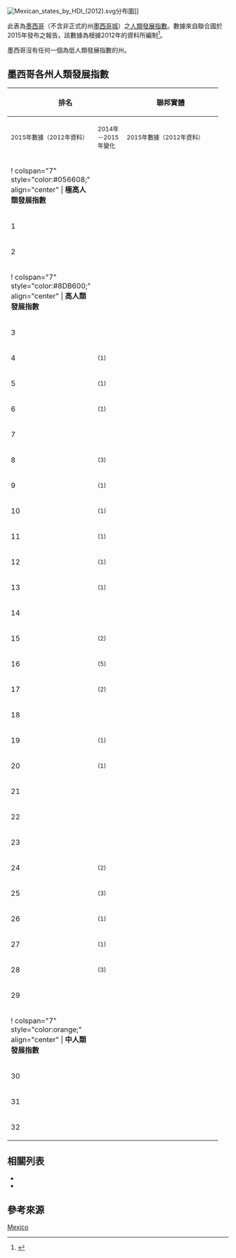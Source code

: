 [[File:Mexican_states_by_HDI_(2012).svg|thumb]]分布圖]]

此表為[[墨西哥|墨西哥]]{{le|州 (墨西哥)|States of Mexico|31個州}}（不含非正式的州[[墨西哥城|墨西哥城]]）之[[人類發展指數|人類發展指數]]。數據來自聯合國於2015年發布之報告。該數據為根據2012年的資料所編制<ref name="HDI">{{cite web |url= http://www.mx.undp.org/content/dam/mexico/docs/Publicaciones/PublicacionesReduccionPobreza/InformesDesarrolloHumano/PNUD_boletinIDH%20final.pdf |title= Índice de Desarrollo Humano para las entidades federativas, México 2015 |language= es |publisher= United Nations Development Programme |accessdate= 20 November 2015 |archive-date= 2016-03-05 |archive-url= https://web.archive.org/web/20160305102039/http://www.mx.undp.org/content/dam/mexico/docs/Publicaciones/PublicacionesReduccionPobreza/InformesDesarrolloHumano/PNUD_boletinIDH%20final.pdf |dead-url= no }}</ref>。

墨西哥沒有任何一個為低人類發展指數的州。

== 墨西哥各州人類發展指數 ==

{|class="wikitable" style="text-align:center"
|-
!colspan="2"| 排名
!rowspan="2" width="200"| 聯邦實體
!colspan="3"| 人類發展指數<ref name=HDI/>
|-
!width="50"| <small>2015年數據（2012年資料）</small>
!width="50"| <small>2014年－2015年變化</small>
!width="50"| <small>2015年數據（2012年資料）</small>
!width="50"| <small>2014年數據（2008年資料）</small>
!width="70"| <small>2014年－2015年變化</small>
|-
|! colspan="7" style="color:#056608;" align="center" | '''極高人類發展指數'''
|- 
|1
|{{steady}}
|align=left| {{flag|Mexican Federal District|name=墨西哥城|size=50x36px}}
|align=center bgcolor="#EBF5D6" | 0.830
|align=center| 0.830
|align=center| {{steady}}
|-
|2 
|{{steady}} 
|align=left| {{flag|Nuevo León|size=50x36px}}
|align=center bgcolor="#EBF5D6" | 0.800
|align=center| 0.794
|align=center| {{increase}} 0.006
|-
|! colspan="7" style="color:#8DB600;" align="center" | '''高人類發展指數'''
|-
|3 
|{{steady}} 
|align=left| {{flag|Sonora|size=50x36px}} 
|align=center bgcolor="#EBF5D6" | 0.779
|align=center| 0.776
|align=center| {{increase}} 0.003
|- 
|4
|{{increase}} <small>(1)</small>
|align=left| {{flag|Baja California Sur|size=50x36px}} 
|align=center bgcolor="#EBF5D6" | 0.776
|align=center|0.789
|align=center| {{decrease}} 0.013
|- 
|5
|{{increase}} <small>(1)</small>
|align=left| {{flag|Coahuila|size=50x36px}}
|align=center bgcolor="#EBF5D6" | 0.768
|align=center|0.776
|align=center| {{decrease}} 0.008
|- 
|6
|{{increase}} <small>(1)</small>
|align=left| {{flag|Colima|size=50x36px}}
|align=center bgcolor="#EBF5D6" | 0.763
|align=center|0.770
|align=center| {{decrease}} 0.007
|-
|7
|{{steady}}
|align=left| {{flag|Querétaro|size=50x36px}}
|align=center bgcolor="#EBF5D6" | 0.760
|align=center|0.756
|align=center| {{increase}} 0.004
|-
|8
|{{decrease}} <small>(3)</small>
|align=left| {{flag|Baja California|size=50x36px}}
|align=center bgcolor="#EBF5D6" | 0.760
|align=center|0.765
|align=center| {{decrease}} 0.005
|-
|9
|{{decrease}} <small>(1)</small>
|align=left| {{flag|Aguascalientes|size=50x36px}}
|align=center bgcolor="#EBF5D6" | 0.760
|align=center|0.763
|align=center| {{decrease}} 0.003
|-
|10
|{{increase}} <small>(1)</small>
|align=left| {{flag|Tamaulipas|size=50x36px}}
|align=center bgcolor="#EBF5D6" | 0.758
|align=center|0.760
|align=center| {{decrease}} 0.002
|-
|11
|{{increase}} <small>(1)</small>
|align=left| {{flag|Sinaloa|size=50x36px}}
|align=center bgcolor="#EBF5D6" | 0.757
|align=center|0.764
|align=center| {{decrease}} 0.007
|-
|12
|{{decrease}} <small>(1)</small>
|align=left| {{flag|Quintana Roo|size=50x36px}}
|align=center bgcolor="#EBF5D6" | 0.754
|align=center|0.759
|align=center| {{decrease}} 0.005
|-
|13
|{{increase}} <small>(1)</small>
|align=left| {{flag|Jalisco|size=50x36px}}
|align=center bgcolor="#EBF5D6" | 0.751
|align=center|0.750
|align=center| {{increase}} 0.001
|-
|14
|{{steady}}
|align=left| {{flag|Morelos|size=50x36px}}
|align=center bgcolor="#EBF5D6" | 0.749
|align=center|0.755
|align=center| {{decrease}} 0.006
|-
|15
|{{increase}} <small>(2)</small>
|align=left| {{flag|Campeche|size=50x36px}}
|align=center bgcolor="#EBF5D6" | 0.749
|align=center|0.746
|align=center| {{increase}} 0.003
|-
|16
|{{decrease}} <small>(5)</small>
|align=left|  {{flag|México (state)|size=50x36px}}
|align=center bgcolor="#EBF5D6" | 0.745
|align=center| 0.742
|align=center| {{increase}} 0.003
|-
|17
|{{increase}} <small>(2)</small>
|align=left| {{flag|Tabasco|size=50x36px}}
|align=center bgcolor="#EBF5D6" | 0.742
|align=center|0.744
|align=center| {{decrease}} 0.002
|-
|18
|{{steady}}
|align=left| {{flag|Yucatán|size=50x36px}}
|align=center bgcolor="#EBF5D6" | 0.739
|align=center|0.734
|align=center| {{increase}} 0.005
|-
|19
|{{decrease}} <small>(1)</small>
|align=left| {{flag|Chihuahua|size=50x36px}}
|align=center bgcolor="#EBF5D6" | 0.734
|align=center|0.744
|align=center| {{decrease}} 0.010
|-
|20
|{{increase}} <small>(1)</small>
|align=left| {{flag|Nayarit|size=50x36px}}
|align=center bgcolor="#EBF5D6" | 0.733
|align=center|0.749
|align=center| {{decrease}} 0.016
|-
|21
|{{steady}}
|align=left| {{flag|Durango|size=50x36px}}
|align=center bgcolor="#EBF5D6" | 0.731
|align=center|0.732
|align=center| {{decrease}} 0.001
|-
|22
|{{steady}}
|align=left| {{flag|Tlaxcala|size=50x36px}}
|align=center bgcolor="#EBF5D6" | 0.727
|align=center|0.723
|align=center| {{increase}} 0.004
|-
|23
|{{steady}}
|align=left| {{flag|San Luis Potosí|size=50x36px}}
|align=center bgcolor="#EBF5D6" | 0.726
|align=center|0.722
|align=center| {{increase}} 0.004
|-
|24
|{{decrease}} <small>(2)</small>
|align=left| {{flag|Hidalgo|size=50x36px}}
|align=center bgcolor="#EBF5D6" | 0.723
|align=center|0.711
|align=center| {{decrease}} 0.012
|-
|25
|{{increase}} <small>(3)</small>
|align=left| {{flag|Zacatecas|size=50x36px}}
|align=center bgcolor="#EBF5D6" | 0.720
|align=center|0.717
|align=center| {{increase}} 0.003
|-
|26
|{{increase}} <small>(1)</small>
|align=left| {{flag|Guanajuato|size=50x36px}}
|align=center bgcolor="#EBF5D6" | 0.720
|align=center|0.712
|align=center| {{increase}} 0.008
|-
|27
|{{increase}} <small>(1)</small>
|align=left| {{flag|Puebla|size=50x36px}}
|align=center bgcolor="#F5FAEA" | 0.717
|align=center|0.693
|align=center| {{increase}} 0.024
|-
|28
|{{decrease}} <small>(3)</small>
|align=left| {{flag|Veracruz|size=50x36px}}
|align=center bgcolor="#EBF5D6" | 0.713
|align=center|0.709
|align=center| {{increase}} 0.004
|-
|29
|{{steady}}
|align=left| {{flag|Michoacán|size=50x36px}}
|align=center bgcolor="#F5FAEA" | 0.700
|align=center|0.692
|align=center| {{increase}} 0.008
|-
|! colspan="7" style="color:orange;" align="center" | '''中人類發展指數'''
|-
|30
|{{steady}}
|align=left| {{flag|Oaxaca|size=50x36px}}
|align=center bgcolor="#F5FAEA" | 0.681
|align=center|0.668
|align=center| {{increase}} 0.013
|-
|31
|{{steady}}
|align=left| {{flag|Guerrero|size=50x36px}}
|align=center bgcolor="#F5FAEA" | 0.679
|align=center|0.671
|align=center| {{increase}} 0.008
|-
|32
|{{steady}}
|align=left| {{flag|Chiapas|size=50x36px}}
|align=center bgcolor="#F5FAEA" | 0.667
|align=center|0.648
|align=center| {{increase}} 0.019
|}

==相關列表==
*{{le|墨西哥各州貧窮率列表|List of Mexican states by poverty rate}}
*{{le|墨西哥各州失業率列表|List of Mexican states by unemployment}}

==參考來源==
{{Reflist}}

{{人类发展指数}}

{{DEFAULTSORT:List Of Mexican States By Human Development Index}}

[[Category:人類發展指數|Mexico]]